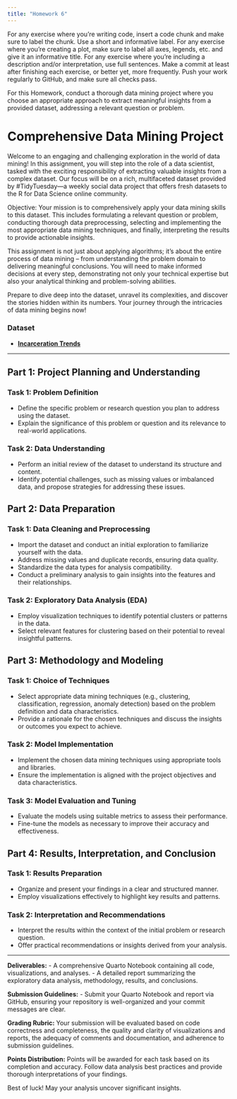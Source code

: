 ```yaml
---
title: "Homework 6"
---
```


For any exercise where you're writing code, insert a code chunk and make sure to label the chunk. Use a short and informative label. For any exercise where you're creating a plot, make sure to label all axes, legends, etc. and give it an informative title. For any exercise where you're including a description and/or interpretation, use full sentences. Make a commit at least after finishing each exercise, or better yet, more frequently. Push your work regularly to GitHub, and make sure all checks pass.

For this Homework, conduct a thorough data mining project where you choose an appropriate approach to extract meaningful insights from a provided dataset, addressing a relevant question or problem.

# Comprehensive Data Mining Project

Welcome to an engaging and challenging exploration in the world of data mining! In this assignment, you will step into the role of a data scientist, tasked with the exciting responsibility of extracting valuable insights from a complex dataset. Our focus will be on a rich, multifaceted dataset provided by #TidyTuesday---a weekly social data project that offers fresh datasets to the R for Data Science online community.

Objective: Your mission is to comprehensively apply your data mining skills to this dataset. This includes formulating a relevant question or problem, conducting thorough data preprocessing, selecting and implementing the most appropriate data mining techniques, and finally, interpreting the results to provide actionable insights.

This assignment is not just about applying algorithms; it's about the entire process of data mining -- from understanding the problem domain to delivering meaningful conclusions. You will need to make informed decisions at every step, demonstrating not only your technical expertise but also your analytical thinking and problem-solving abilities.

Prepare to dive deep into the dataset, unravel its complexities, and discover the stories hidden within its numbers. Your journey through the intricacies of data mining begins now!

### Dataset

-   [**Incarceration Trends**](https://github.com/rfordatascience/tidytuesday/tree/master/data/2019/2019-01-22)

------------------------------------------------------------------------

## Part 1: Project Planning and Understanding

### Task 1: Problem Definition

-   Define the specific problem or research question you plan to address using the dataset.
-   Explain the significance of this problem or question and its relevance to real-world applications.

### Task 2: Data Understanding

-   Perform an initial review of the dataset to understand its structure and content.
-   Identify potential challenges, such as missing values or imbalanced data, and propose strategies for addressing these issues.

## Part 2: Data Preparation

### Task 1: Data Cleaning and Preprocessing

-   Import the dataset and conduct an initial exploration to familiarize yourself with the data.
-   Address missing values and duplicate records, ensuring data quality.
-   Standardize the data types for analysis compatibility.
-   Conduct a preliminary analysis to gain insights into the features and their relationships.

### Task 2: Exploratory Data Analysis (EDA)

-   Employ visualization techniques to identify potential clusters or patterns in the data.
-   Select relevant features for clustering based on their potential to reveal insightful patterns.

## Part 3: Methodology and Modeling

### Task 1: Choice of Techniques

-   Select appropriate data mining techniques (e.g., clustering, classification, regression, anomaly detection) based on the problem definition and data characteristics.
-   Provide a rationale for the chosen techniques and discuss the insights or outcomes you expect to achieve.

### Task 2: Model Implementation

-   Implement the chosen data mining techniques using appropriate tools and libraries.
-   Ensure the implementation is aligned with the project objectives and data characteristics.

### Task 3: Model Evaluation and Tuning

-   Evaluate the models using suitable metrics to assess their performance.
-   Fine-tune the models as necessary to improve their accuracy and effectiveness.

## Part 4: Results, Interpretation, and Conclusion

### Task 1: Results Preparation

-   Organize and present your findings in a clear and structured manner.
-   Employ visualizations effectively to highlight key results and patterns.

### Task 2: Interpretation and Recommendations

-   Interpret the results within the context of the initial problem or research question.
-   Offer practical recommendations or insights derived from your analysis.

------------------------------------------------------------------------

**Deliverables:** - A comprehensive Quarto Notebook containing all code, visualizations, and analyses. - A detailed report summarizing the exploratory data analysis, methodology, results, and conclusions.

**Submission Guidelines:** - Submit your Quarto Notebook and report via GitHub, ensuring your repository is well-organized and your commit messages are clear.

**Grading Rubric:** Your submission will be evaluated based on code correctness and completeness, the quality and clarity of visualizations and reports, the adequacy of comments and documentation, and adherence to submission guidelines.

**Points Distribution:** Points will be awarded for each task based on its completion and accuracy. Follow data analysis best practices and provide thorough interpretations of your findings.

Best of luck! May your analysis uncover significant insights.
